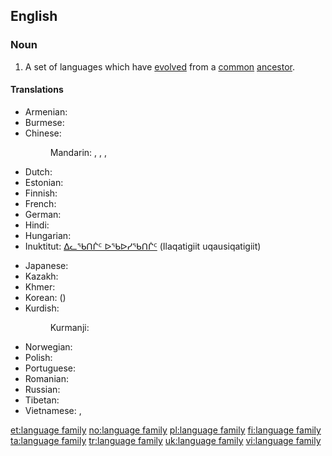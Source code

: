 ==English==
{{wikipedia}}

===Noun===
{{en-noun|language families|head=[[language]] [[family]]}}

# {{context|linguistics|lang=en}} A set of languages which have [[evolved]] from a [[common]] [[ancestor]].

====Translations====
{{trans-top|set of languages}}
* Armenian: {{t+|hy|լեզվաընտանիք|sc=Armn}}
* Burmese: {{t-needed|my}}
* Chinese:
*: Mandarin: {{t|cmn|語系|sc=Hani}}, {{t+|cmn|语系|tr=yǔxì|sc=Hani}}, {{t|cmn|語族|sc=Hani}}, {{t+|cmn|语族|tr=yǔzú|sc=Hani}}
* Dutch: {{t+|nl|taalfamilie|c}}
* Estonian: {{t|et|keelkond}}
* Finnish: {{t+|fi|kielikunta}}
* French: {{t|fr|famille de langues|f}}
* German: {{t+|de|Sprachfamilie|f}}
* Hindi: {{t|hi|भाषा-परिवार|m|tr=bhāṣā-parivār}}
* Hungarian: {{t+|hu|nyelvcsalád}}
* Inuktitut: [[ᐃᓚᖃᑎᒌᑦ ᐅᖃᐅᓯᖃᑎᒌᑦ]] (Ilaqatigiit uqausiqatigiit)
{{trans-mid}}
* Japanese: {{t|ja|語族|tr=ごぞく, gozoku|sc=Jpan}}
* Kazakh: {{t|kk|тіл ұясы|tr=Cyrl|sc=Cyrl}}
* Khmer: {{t|km|អំបូរភាសា|sc=Khmr|tr=ɑmboo pʰiesaa}}
* Korean: {{t+|ko|어족|tr=eo-jok|sc=Hang}} ({{t+|ko|語族|sc=Kore}})
* Kurdish:
*: Kurmanji: {{t|kmr|zimanmalbat|f}}
* Norwegian: {{t+|no|språkfamilie|m}}
* Polish: {{l|pl|rodzina}} {{l|pl|językowy|językowa}} {{g|f}}
* Portuguese: {{t|pt|família linguística|f}}
* Romanian: {{t|ro|familie lingvistică|f}}
* Russian: {{t|ru|языкова́я семья́|f}}
* Tibetan: {{t-needed|bo}}
* Vietnamese: {{t|vi|ngữ hệ}}, {{t|vi|hệ ngôn ngữ}}
{{trans-bottom}}

[[et:language family]]
[[no:language family]]
[[pl:language family]]
[[fi:language family]]
[[ta:language family]]
[[tr:language family]]
[[uk:language family]]
[[vi:language family]]